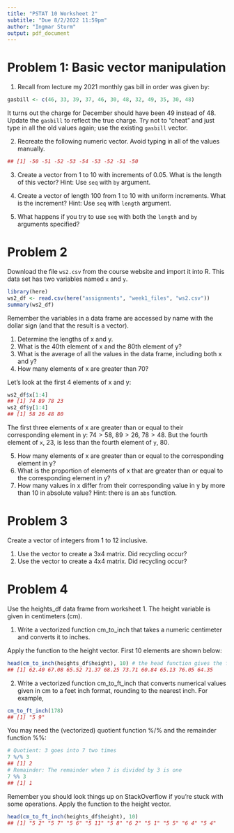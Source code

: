 ```yaml
---
title: "PSTAT 10 Worksheet 2"
subtitle: "Due 8/2/2022 11:59pm"
author: "Ingmar Sturm"
output: pdf_document
---
```


# Problem 1: Basic vector manipulation

1. Recall from lecture my 2021 monthly gas bill in order was given by:

```r
gasbill <- c(46, 33, 39, 37, 46, 30, 48, 32, 49, 35, 30, 48)
```

It turns out the charge for December should have been 49 instead of 48. Update the ```gasbill``` to reflect the
true charge. Try not to “cheat” and just type in all the old values again; use the existing ```gasbill``` vector.

2. Recreate the following numeric vector. Avoid typing in all of the values manually.

```r
## [1] -50 -51 -52 -53 -54 -53 -52 -51 -50
```

3. Create a vector from 1 to 10 with increments of 0.05. What is the length of this vector? Hint: Use `seq`
with `by` argument.

4. Create a vector of length 100 from 1 to 10 with uniform increments. What is the increment? Hint: Use
`seq` with `length` argument.

5. What happens if you try to use `seq` with both the `length` and `by` arguments specified?

# Problem 2

Download the file `ws2.csv` from the course website and import it into R. This data set has two variables
named `x` and `y`.

```r
library(here)
ws2_df <- read.csv(here("assignments", "week1_files", "ws2.csv"))
summary(ws2_df)
```

Remember the variables in a data frame are accessed by name with the dollar sign (and that the result is a
vector).

1. Determine the lengths of x and y.
2. What is the 40th element of x and the 80th element of y?
3. What is the average of all the values in the data frame, including both x and y?
4. How many elements of x are greater than 70?

Let’s look at the first 4 elements of x and y:

```r
ws2_df$x[1:4]
## [1] 74 89 78 23
ws2_df$y[1:4]
## [1] 58 26 48 80
```

The first three elements of x are greater than or equal to their corresponding 
element in y: $74 > 58$, $89 > 26$, $78 > 48$. But the fourth element of `x`, 
23, is less than the fourth element of `y`, 80.

5. How many elements of x are greater than or equal to the corresponding element in y?
6. What is the proportion of elements of x that are greater than or equal to the corresponding element in
y?
7. How many values in x differ from their corresponding value in y by more than 10 in absolute value?
Hint: there is an `abs` function.

# Problem 3

Create a vector of integers from 1 to 12 inclusive.

1. Use the vector to create a 3x4 matrix. Did recycling occur?
2. Use the vector to create a 4x4 matrix. Did recycling occur?

# Problem 4

Use the heights_df data frame from worksheet 1. The height variable is given in centimeters (cm).

1. Write a vectorized function cm_to_inch that takes a numeric centimeter and converts it to inches.

Apply the function to the height vector. First 10 elements are shown below:

```r
head(cm_to_inch(heights_df$height), 10) # the head function gives the first elements
## [1] 62.40 67.08 65.52 71.37 68.25 73.71 60.84 65.13 76.05 64.35
```

2. Write a vectorized function cm_to_ft_inch that converts numerical values given in cm to a feet inch
format, rounding to the nearest inch.
For example,

```r
cm_to_ft_inch(178)
## [1] "5 9"
```

You may need the (vectorized) quotient function %/% and the remainder function %%:

```r
# Quotient: 3 goes into 7 two times
7 %/% 3
## [1] 2
# Remainder: The remainder when 7 is divided by 3 is one
7 %% 3
## [1] 1
```

Remember you should look things up on StackOverflow if you’re stuck with some operations.
Apply the function to the height vector.

```r
head(cm_to_ft_inch(heights_df$height), 10)
## [1] "5 2" "5 7" "5 6" "5 11" "5 8" "6 2" "5 1" "5 5" "6 4" "5 4"
```